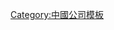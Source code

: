 {{navbox
| name = 復星國際
| title = [[復星國際]]
| bodyclass = hlist
| group1 = 创始人
| list1 =
* [[郭廣昌]]
* [[梁信军]]
* [[汪群斌]]
* [[范偉 (中國企業家)|范偉]]
* [[宋志平]]
| group2 = 产业运营
| list2 =
* [[復星國際]]
* [[復星醫藥]]
* [[上海復地]]
* [[國藥控股]]
| group3 = 投资
| list3 =
* [[豫園商城]]
* [[分众传媒]]
* [[民生银行]]
* [[Club Med]]
* [[Folli Follie]]
* [[招金矿业]]
* [[建龙集团]]
* [[Caruso Spa]]
* [[山西焦煤集团五麟煤焦开发有限责任公司|山焦五麟]]
* [[上海外滩国际金融服务中心]]
* [[大连东港]]
* [[第一大通曼哈顿广场]]
* [[藍港互動]]
* [[恒利證券]]
* [[湯瑪斯庫克集團]]
}}<noinclude>
{{collapsible option}}
[[Category:復星集團| ]]
[[Category:中國公司模板]]
</noinclude>